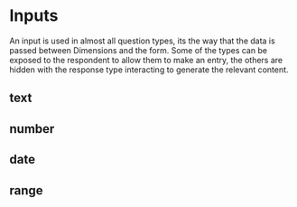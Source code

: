 
<Meta of={InputStories} title="Atoms/Inputs" />

# Inputs
An input is used in almost all question types, its the way that the data is passed between Dimensions and the form. Some of the types can be exposed to the respondent to allow them to make an entry, the others are hidden with the response type interacting to generate the relevant content.

## text
<Canvas of={InputStories.Singleline} />
<Controls of={InputStories.Singleline} />

## number
<Canvas of={InputStories.SinglelineNumber} />
<Controls of={InputStories.SinglelineNumber} />

## date
<Canvas of={InputStories.SinglelineDate} />
<Controls of={InputStories.SinglelineDate} />

## range
<Canvas of={InputStories.SinglelineRange} />
<Controls of={InputStories.SinglelineRange} />